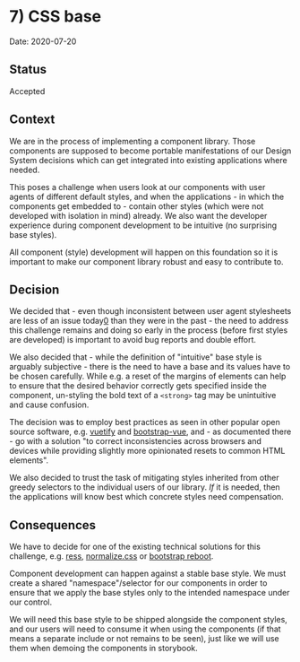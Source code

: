 
<Meta title="Documentation|dev/ADRs/7) CSS base" />

# 7) CSS base

Date: 2020-07-20

## Status

Accepted

## Context

We are in the process of implementing a component library. Those components are supposed to become portable manifestations of our Design System decisions which can get integrated into existing applications where needed.

This poses a challenge when users look at our components with user agents of different default styles, and when the applications - in which the components get embedded to - contain other styles (which were not developed with isolation in mind) already. We also want the developer experience during component development to be intuitive (no surprising base styles).

All component (style) development will happen on this foundation so it is important to make our component library robust and easy to contribute to.

## Decision

We decided that - even though inconsistent between user agent stylesheets are less of an issue today[0] than they were in the past - the need to address this challenge remains and doing so early in the process (before first styles are developed) is important to avoid bug reports and double effort.

We also decided that - while the definition of "intuitive" base style is arguably subjective - there is the need to have a base and its values have to be chosen carefully. While e.g. a reset of the margins of elements can help to ensure that the desired behavior correctly gets specified inside the component, un-styling the bold text of a `<strong>` tag may be unintuitive and cause confusion.

The decision was to employ best practices as seen in other popular open source software, e.g. [vuetify] and [bootstrap-vue], and - as documented there - go with a solution "to correct inconsistencies across browsers and devices while providing slightly more opinionated resets to common HTML elements".

We also decided to trust the task of mitigating styles inherited from other greedy selectors to the individual users of our library. _If_ it is needed, then the applications will know best which concrete styles need compensation.

## Consequences

We have to decide for one of the existing technical solutions for this challenge, e.g. [ress], [normalize.css] or [bootstrap reboot].

Component development can happen against a stable base style. We must create a shared "namespace"/selector for our components in order to ensure that we apply the base styles only to the intended namespace under our control.

We will need this base style to be shipped alongside the component styles, and our users will need to consume it when using the components (if that means a separate include or not remains to be seen), just like we will use them when demoing the components in storybook.

[0]: https://bitsofco.de/a-look-at-css-resets-in-2018/#arentuseragentstylesheetslessinconsistentnowadays
[vuetify]: https://github.com/vuetifyjs/vuetify/blob/95da759/packages/vuetify/src/styles/generic/_reset.scss
[bootstrap-vue]: https://github.com/bootstrap-vue/bootstrap-vue/blob/9e814ec/docs/markdown/intro/README.md#style-reboot
[ress]: https://github.com/filipelinhares/ress
[normalize.css]: https://github.com/necolas/normalize.css
[bootstrap reboot]: https://github.com/twbs/bootstrap/blob/99013a5/scss/_reboot.scss
